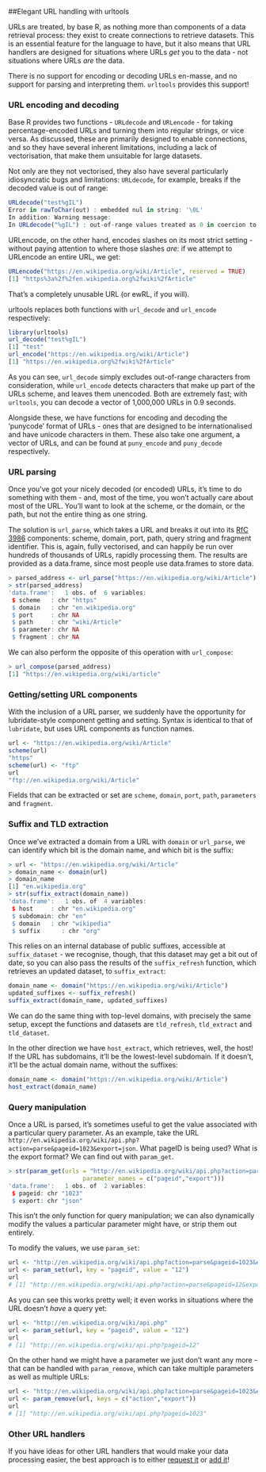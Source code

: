 <!--
%\VignetteEngine{knitr::knitr}
%\VignetteIndexEntry{urltools}
-->

##Elegant URL handling with urltools

URLs are treated, by base R, as nothing more than components of a data retrieval process: they exist
to create connections to retrieve datasets. This is an essential feature for the language to have,
but it also means that URL handlers are designed for situations where URLs *get* you to the data - 
not situations where URLs *are* the data.

There is no support for encoding or decoding URLs en-masse, and no support for parsing and
interpreting them. `urltools` provides this support!

### URL encoding and decoding

Base R provides two functions - <code>URLdecode</code> and <code>URLencode</code> - for taking percentage-encoded
URLs and turning them into regular strings, or vice versa. As discussed, these are primarily designed to
enable connections, and so they have several inherent limitations, including a lack of vectorisation, that
make them unsuitable for large datasets.

Not only are they not vectorised, they also have several particularly idiosyncratic bugs and limitations:
<code>URLdecode</code>, for example, breaks if the decoded value is out of range:

```r
URLdecode("test%gIL")
Error in rawToChar(out) : embedded nul in string: '\0L'
In addition: Warning message:
In URLdecode("%gIL") : out-of-range values treated as 0 in coercion to raw
```

URLencode, on the other hand, encodes slashes on its most strict setting - without
paying attention to where those slashes *are*: if we attempt to URLencode an entire URL, we get:

```r
URLencode("https://en.wikipedia.org/wiki/Article", reserved = TRUE)
[1] "https%3a%2f%2fen.wikipedia.org%2fwiki%2fArticle"
```
That's a completely unusable URL (or ewRL, if you will).

urltools replaces both functions with <code>url\_decode</code> and <code>url\_encode</code> respectively:
```r
library(urltools)
url_decode("test%gIL")
[1] "test"
url_encode("https://en.wikipedia.org/wiki/Article")
[1] "https://en.wikipedia.org%2fwiki%2fArticle"
```

As you can see, <code>url\_decode</code> simply excludes out-of-range characters from consideration, while <code>url\_encode</code> detects characters that make up part of the URLs scheme, and leaves them unencoded. Both are extremely fast; with `urltools`, you can
decode a vector of 1,000,000 URLs in 0.9 seconds.

Alongside these, we have functions for encoding and decoding the 'punycode' format of URLs - ones that are designed to be internationalised and have unicode characters in them. These also take one argument, a vector of URLs, and can be found at `puny_encode` and `puny_decode` respectively.

### URL parsing

Once you've got your nicely decoded (or encoded) URLs, it's time to do something with them - and, most of the time,
you won't actually care about most of the URL. You'll want to look at the scheme, or the domain, or the path,
but not the entire thing as one string.

The solution is <code>url_parse</code>, which takes a URL and breaks it out into its [RfC 3986](http://www.ietf.org/rfc/rfc3986.txt) components: scheme, domain, port, path, query string and fragment identifier. This is,
again, fully vectorised, and can happily be run over hundreds of thousands of URLs, rapidly processing them. The
results are provided as a data.frame, since most people use data.frames to store data.

```r
> parsed_address <- url_parse("https://en.wikipedia.org/wiki/Article")
> str(parsed_address)
'data.frame':	1 obs. of  6 variables:
 $ scheme   : chr "https"
 $ domain   : chr "en.wikipedia.org"
 $ port     : chr NA
 $ path     : chr "wiki/Article"
 $ parameter: chr NA
 $ fragment : chr NA                         
```

We can also perform the opposite of this operation with `url_compose`:
```r
> url_compose(parsed_address)
[1] "https://en.wikipedia.org/wiki/article"
```

### Getting/setting URL components
With the inclusion of a URL parser, we suddenly have the opportunity for lubridate-style component getting
and setting. Syntax is identical to that of `lubridate`, but uses URL components as function names.

```r
url <- "https://en.wikipedia.org/wiki/Article"
scheme(url)
"https"
scheme(url) <- "ftp"
url
"ftp://en.wikipedia.org/wiki/Article"
```
Fields that can be extracted or set are <code>scheme</code>, <code>domain</code>, <code>port</code>, <code>path</code>,
<code>parameters</code> and <code>fragment</code>.

### Suffix and TLD extraction

Once we've extracted a domain from a URL with `domain` or `url_parse`, we can identify which bit is the domain name, and which
bit is the suffix:

```r
> url <- "https://en.wikipedia.org/wiki/Article"
> domain_name <- domain(url)
> domain_name
[1] "en.wikipedia.org"
> str(suffix_extract(domain_name))
'data.frame':	1 obs. of  4 variables:
 $ host     : chr "en.wikipedia.org"
 $ subdomain: chr "en"
 $ domain   : chr "wikipedia"
 $ suffix      : chr "org"
```

This relies on an internal database of public suffixes, accessible at `suffix_dataset` - we recognise, though,
that this dataset may get a bit out of date, so you can also pass the results of the `suffix_refresh` function,
which retrieves an updated dataset, to `suffix_extract`:

```r
domain_name <- domain("https://en.wikipedia.org/wiki/Article")
updated_suffixes <- suffix_refresh()
suffix_extract(domain_name, updated_suffixes)
```

We can do the same thing with top-level domains, with precisely the same setup, except the functions and datasets are `tld_refresh`, `tld_extract` and `tld_dataset`.

In the other direction we have `host_extract`, which retrieves, well, the host! If the URL has subdomains, it'll be the
lowest-level subdomain. If it doesn't, it'll be the actual domain name, without the suffixes:

```r
domain_name <- domain("https://en.wikipedia.org/wiki/Article")
host_extract(domain_name)
```
### Query manipulation
Once a URL is parsed, it's sometimes useful to get the value associated with a particular query parameter. As
an example, take the URL `http://en.wikipedia.org/wiki/api.php?action=parse&pageid=1023&export=json`. What
pageID is being used? What is the export format? We can find out with `param_get`.

```r
> str(param_get(urls = "http://en.wikipedia.org/wiki/api.php?action=parse&pageid=1023&export=json",
                     parameter_names = c("pageid","export")))
'data.frame':	1 obs. of  2 variables:
 $ pageid: chr "1023"
 $ export: chr "json"
```

This isn't the only function for query manipulation; we can also dynamically modify the values a particular parameter
might have, or strip them out entirely.

To modify the values, we use `param_set`:

```r
url <- "http://en.wikipedia.org/wiki/api.php?action=parse&pageid=1023&export=json"
url <- param_set(url, key = "pageid", value = "12")
url
# [1] "http://en.wikipedia.org/wiki/api.php?action=parse&pageid=12&export=json"
```

As you can see this works pretty well; it even works in situations where the URL doesn't *have* a query yet:

```r
url <- "http://en.wikipedia.org/wiki/api.php"
url <- param_set(url, key = "pageid", value = "12")
url
# [1] "http://en.wikipedia.org/wiki/api.php?pageid=12"
```

On the other hand we might have a parameter we just don't want any more - that can be handled with `param_remove`, which can
take multiple parameters as well as multiple URLs:

```r
url <- "http://en.wikipedia.org/wiki/api.php?action=parse&pageid=1023&export=json"
url <- param_remove(url, keys = c("action","export"))
url
# [1] "http://en.wikipedia.org/wiki/api.php?pageid=1023"
```

### Other URL handlers
If you have ideas for other URL handlers that would make your data processing easier, the best approach
is to either [request it](https://github.com/Ironholds/urltools/issues) or [add it](https://github.com/Ironholds/urltools/pulls)!
